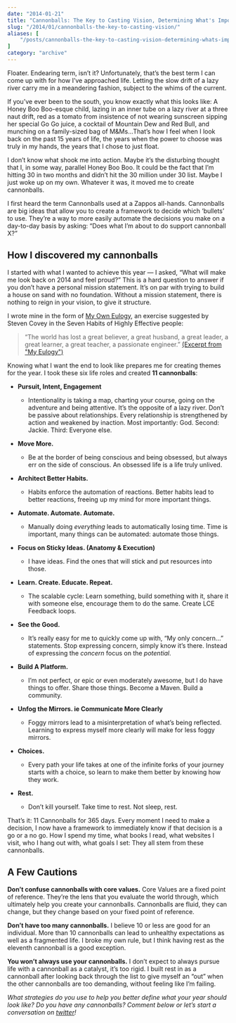 ```yaml
---
date: "2014-01-21"
title: "Cannonballs: The Key to Casting Vision, Determining What's Important & Getting Things Done"
slug: "/2014/01/cannonballs-the-key-to-casting-vision/"
aliases: [
    "/posts/cannonballs-the-key-to-casting-vision-determining-whats-important-getting-things-done"
]
category: "archive"
---
```


<p class="intro">
  Floater. Endearing term, isn’t it? Unfortunately, that’s the best term I can come up with for how I’ve approached life. Letting the slow drift of a lazy river carry me in a meandering fashion, subject to the whims of the current.
</p>

<p>If you’ve ever been to the south, you know exactly what this looks like: A Honey Boo Boo-esque child, lazing in an inner tube on a lazy river at a three naut drift, red as a tomato from insistence of not wearing sunscreen sipping her special Go Go juice, a cocktail of Mountain Dew and Red Bull, and munching on a family-sized bag of M&amp;Ms...That’s how I feel when I look back on the past 15 years of life, the years when the power to choose was truly in my hands, the years that I chose to just float.</p>

<p>I don’t know what shook me into action. Maybe it’s the disturbing thought that I, in some way, parallel Honey Boo Boo. It could be the fact that I’m hitting 30 in two months and didn’t hit the 30 million under 30 list. Maybe I just woke up on my own. Whatever it was, it moved me to create cannonballs.</p>

<p>I first heard the term Cannonballs used at a Zappos all-hands. Cannonballs are big ideas that allow you to create a framework to decide which ‘bullets’ to use. They’re a way to more easily automate the decisions you make on a day-to-day basis by asking: “Does what I’m about to do support cannonball X?”</p>

<h2>How I discovered my cannonballs</h2>

<p>I started with what I wanted to achieve this year — I asked, “What will make me look back on 2014 and feel proud?” This is a hard question to answer if you don’t have a personal mission statement. It’s on par with trying to build a house on sand with no foundation. Without a mission statement, there is nothing to reign in your vision, to give it structure.</p>

<p>I wrote mine in the form of <a href="/2013/10/my-eulogy/">My Own Eulogy</a>, an exercise suggested by Steven Covey in the Seven Habits of Highly Effective people:</p>

<blockquote>
  <p>“The world has lost a great believer, a great husband, a great leader, a great learner, a great teacher, a passionate engineer.” <a href="https://www.realchaseadams.com/2013/10/15/my-eulogy/">(Excerpt from "My Eulogy")</a></p>
</blockquote>

<p>Knowing what I want the end to look like prepares me for creating themes for the year. I took these six life roles and created <strong>11 cannonballs</strong>:</p>

<ul>
<li><p><strong>Pursuit, Intent, Engagement</strong></p>

<ul>
<li>Intentionality is taking a map, charting your course, going on the adventure and being attentive. It’s the opposite of a lazy river. Don’t be passive about relationships. Every relationship is strengthened by action and weakened by inaction. Most importantly: God. Second: Jackie. Third: Everyone else. </li>
</ul></li>
<li><p><strong>Move More.</strong></p>

<ul>
<li>Be at the border of being conscious and being obsessed, but always err on the side of conscious. An obsessed life is a life truly unlived.</li>
</ul></li>
<li><p><strong>Architect Better Habits.</strong></p>

<ul>
<li>Habits enforce the automation of reactions. Better habits lead to better reactions, freeing up my mind for more important things.</li>
</ul></li>
<li><p><strong>Automate. Automate. Automate.</strong></p>

<ul>
<li>Manually doing <em>everything</em> leads to automatically losing time. Time is important, many things can be automated: automate those things.</li>
</ul></li>
<li><p><strong>Focus on Sticky Ideas. (Anatomy &amp; Execution)</strong></p>

<ul>
<li>I have ideas. Find the ones that will stick and put resources into those.</li>
</ul></li>
<li><p><strong>Learn. Create. Educate. Repeat.</strong></p>

<ul>
<li>The scalable cycle: Learn something, build something with it, share it with someone else, encourage them to do the same. Create LCE Feedback loops.</li>
</ul></li>
<li><p><strong>See the Good.</strong></p>

<ul>
<li>It’s really easy for me to quickly come up with, “My only concern…” statements. Stop expressing concern, simply know it’s there. Instead of expressing the <em>concern</em> focus on the <em>potential</em>.</li>
</ul></li>
<li><p><strong>Build A Platform.</strong></p>

<ul>
<li>I’m not perfect, or epic or even moderately awesome, but I do have things to offer. Share those things. Become a Maven. Build a community.</li>
</ul></li>
<li><p><strong>Unfog the Mirrors. ie Communicate More Clearly</strong></p>

<ul>
<li>Foggy mirrors lead to a misinterpretation of what’s being reflected. Learning to express myself more clearly will make for less foggy mirrors.</li>
</ul></li>
<li><p><strong>Choices.</strong></p>

<ul>
<li>Every path your life takes at one of the infinite forks of your journey starts with a choice, so learn to make them better by knowing how they work.</li>
</ul></li>
<li><p><strong>Rest.</strong></p>

<ul>
<li>Don’t kill yourself. Take time to rest. Not sleep, rest.</li>
</ul></li>
</ul>

<p>That’s it: 11 Cannonballs for 365 days. Every moment I need to make a decision, I now have a framework to immediately know if that decision is a go or a no go. How I spend my time, what books I read, what websites I visit, who I hang out with, what goals I set: They all stem from these cannonballs.</p>

<h2>A Few Cautions</h2>

<p><strong>Don’t confuse cannonballs with core values.</strong> Core Values are a fixed point of reference. They’re the lens that you evaluate the world through, which ultimately help you create your cannonballs. Cannonballs are fluid, they can change, but they change based on your fixed point of reference.</p>

<p><strong>Don’t have too many cannonballs.</strong> I believe 10 or less are good for an individual. More than 10 cannonballs can lead to unhealthy expectations as well as a fragmented life. I broke my own rule, but I think having rest as the eleventh cannonball is a good exception.</p>

<p><strong>You won’t always use your cannonballs.</strong> I don’t expect to always pursue life with a cannonball as a catalyst, it’s too rigid. I built rest in as a cannonball after looking back through the list to give myself an “out” when the other cannonballs are too demanding, without feeling like I’m failing.</p>

<p class="marker">
<em>What strategies do you use to help you better define what your year should look like? Do you have any cannonballs? Comment below or let’s start a conversation on <a href="#" class="trigger-share twitter">twitter</a>!</em>
</p>


